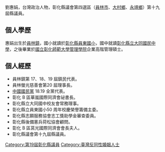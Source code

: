 {{unreferenced|time=2015-05-15T13:17:15+00:00}}
劉惠娟，台灣政治人物，彰化縣議會第四選區（[[員林市|員林市]]、[[大村鄉_(台灣)|大村鄉]]、[[永靖鄉|永靖鄉]]）第十九屆縣議員。

== 個人學歷 ==
惠娟出生於[[員林市|員林鎮]]，國小就讀於[[彰化縣員林市員東國民小學|彰化縣員東國小]]，國中就讀[[彰化縣立大同國民中學|彰化縣立大同國民中學]]，之後畢業於[[國立彰化師範大學管理學院|國立彰化師範大學管理學院]]企業高階管理碩士。
== 個人經歷 ==
*員林鎮第 17、18、19 屆鎮民代表。 
*員林螢光慈善會第20 屆理事長。 
*[[中國國民黨|中國國民黨]] 18.19 全黨代表。 
*彰化 B 區華嵐國際同濟會祕書長。 
*彰化縣立大同國中校友會常務理事。 
*彰化縣立員東國小50 周年校慶榮譽籌備主委。 
*彰化縣志願服務協會志工獎助學金審查委員。
*彰化縣後備憲兵荷松協會顧問。
*彰化 B 區莒光國際同濟會會長夫人。
*彰化縣議會第十九屆縣議員。

[[Category:第19屆彰化縣議員|Category:第19屆彰化縣議員]]
[[Category:臺灣反同性婚姻人士|Category:臺灣反同性婚姻人士]]